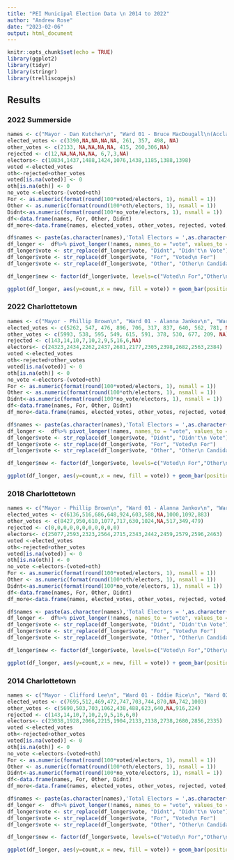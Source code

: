 ```yaml
---
title: "PEI Municipal Election Data \n 2014 to 2022"
author: "Andrew Rose"
date: "2023-02-06"
output: html_document
---
```


```r
knitr::opts_chunk$set(echo = TRUE)
library(ggplot2)
library(tidyr)
library(stringr)
library(trelliscopejs)
```

## Results {.tabset}


### 2022 Summerside

```r
names <- c("Mayor - Dan Kutcher\n", "Ward 01 - Bruce MacDougall\n(Acclaimed)\n", "Ward 02 - Justin Doiron\n(Acclaimed)\n", "Ward 03 - Barb Ramsay\n(Acclaimed)\n", "Ward 04 - Cory Snow\n(Acclaimed)\n", "Ward 05 - Barb Gallant\n", "Ward 06 - Norma McColeman\n", "Ward 07 - Rick Morrison\n", "Ward 08 - Carrie Adams\n(Acclaimed)\n")
elected_votes <- c(3390,NA,NA,NA,NA, 261, 357, 498, NA)
other_votes <- c(2133, NA,NA,NA,NA, 415, 260,306,NA)
rejected <- c(12,NA,NA,NA,NA, 6,7,3,NA)
electors<- c(10834,1437,1488,1424,1076,1438,1185,1388,1398)
voted <-elected_votes
oth<-rejected+other_votes
voted[is.na(voted)] <- 0
oth[is.na(oth)] <- 0
no_vote <-electors-(voted+oth)
For <- as.numeric(format(round(100*voted/electors, 1), nsmall = 1))
Other <- as.numeric(format(round(100*oth/electors, 1), nsmall = 1))
Didnt<-as.numeric(format(round(100*no_vote/electors, 1), nsmall = 1))
df<-data.frame(names, For, Other, Didnt)
df_more<-data.frame(names, elected_votes, other_votes, rejected, voted, For, no_vote, Other,oth, Didnt, electors)

df$names <- paste(as.character(names),'Total Electors = ',as.character(electors), sep=" ")
df_longer <-  df%>% pivot_longer(!names, names_to = "vote", values_to = "count")
df_longer$vote <- str_replace(df_longer$vote, "Didnt", "Didn't\n Vote")
df_longer$vote <- str_replace(df_longer$vote, "For", "Voted\n For")
df_longer$vote <- str_replace(df_longer$vote, "Other", "Other\n Candidates")

df_longer$new <- factor(df_longer$vote, levels=c("Voted\n For","Other\n Candidates","Didn't\n Vote"), labels=c("Voted\n For","Other\n Candidates","Didn't\n Vote")) 

ggplot(df_longer, aes(y=count,x = new, fill = vote)) + geom_bar(position="dodge", stat="identity")+labs(title = "2022 Summerside Municipal Election Results",x = "Vote Given", y = "Percentage of Votes Cast") + geom_text(aes(label = count, y = count+5), size = 3)+ scale_fill_manual(values=c("#F8766D", "#609DFF", "#00BA39")) +theme(legend.position="none")+ facet_wrap(~names, nrow=3)
```

### 2022 Charlottetown

```r
names <- c("Mayor - Phillip Brown\n", "Ward 01 - Alanna Jankov\n", "Ward 02 - Justin Muttart\n", "Ward 03 - Norman Beck\n", "Ward 04 - Mitchell Tweel\n", "Ward 05 - Kevin Ramsay\n", "Ward 06 - Bob Doiron\n", "Ward 07 - John McAleer\n", "Ward 08 - Trevor MacKinnon\n", "Ward 09 - Julie McCabe\n", "Ward 10 - Terry Bernard\n(Acclaimed)\n")
elected_votes <- c(5262, 547, 476, 896, 706, 317, 837, 640, 562, 781, NA)
other_votes <- c(5993, 538, 595, 549, 615, 591, 378, 530, 677, 209, NA)
rejected <- c(143,14,10,7,10,2,9,5,16,6,NA)
electors<- c(24323,2434,2262,2437,2681,2177,2305,2398,2682,2563,2384)
voted <-elected_votes
oth<-rejected+other_votes
voted[is.na(voted)] <- 0
oth[is.na(oth)] <- 0
no_vote <-electors-(voted+oth)
For <- as.numeric(format(round(100*voted/electors, 1), nsmall = 1))
Other <- as.numeric(format(round(100*oth/electors, 1), nsmall = 1))
Didnt<-as.numeric(format(round(100*no_vote/electors, 1), nsmall = 1))
df<-data.frame(names, For, Other, Didnt)
df_more<-data.frame(names, elected_votes, other_votes, rejected, voted, For, no_vote, Other,oth, Didnt, electors)

df$names <- paste(as.character(names),'Total Electors = ',as.character(electors), sep=" ")
df_longer <-  df%>% pivot_longer(!names, names_to = "vote", values_to = "count")
df_longer$vote <- str_replace(df_longer$vote, "Didnt", "Didn't\n Vote")
df_longer$vote <- str_replace(df_longer$vote, "For", "Voted\n For")
df_longer$vote <- str_replace(df_longer$vote, "Other", "Other\n Candidates")

df_longer$new <- factor(df_longer$vote, levels=c("Voted\n For","Other\n Candidates","Didn't\n Vote"), labels=c("Voted\n For","Other\n Candidates","Didn't\n Vote")) 

ggplot(df_longer, aes(y=count,x = new, fill = vote)) + geom_bar(position="dodge", stat="identity")+labs(title = "2022 Charlottetown Municipal Election Results", x = "Vote Given", y = "Percentage of Votes Cast") + geom_text(aes(label = count, y = count+5), size = 3)+ scale_fill_manual(values=c("#F8766D", "#609DFF", "#00BA39")) +theme(legend.position="none")+ facet_wrap(~names, nrow=3)
```



### 2018 Charlottetown

```r
names <- c("Mayor - Phillip Brown\n", "Ward 01 - Alanna Jankov\n", "Ward 02 - Terry MacLeod\n", "Ward 03 - Mike Duffy\n", "Ward 04 - Mitchell Tweel\n", "Ward 05 - Kevin Ramsay\n", "Ward 06 - Bob Doiron\n", "Ward 07 - Greg Rivard\n(Acclaimed)\n", "Ward 08 - Jason Coady\n", "Ward 09 - Julie McCabe\n", "Ward 10 - Terry Bernard\n")
elected_votes <- c(6136,516,686,648,924,603,588,NA,1000,1092,883)
other_votes <- c(8427,950,610,1077,717,630,1024,NA,517,349,479)
rejected <- c(0,0,0,0,0,0,0,0,0,0,0)
electors<- c(25077,2593,2323,2564,2715,2343,2442,2459,2579,2596,2463)
voted <-elected_votes
oth<-rejected+other_votes
voted[is.na(voted)] <- 0
oth[is.na(oth)] <- 0
no_vote <-electors-(voted+oth)
For <- as.numeric(format(round(100*voted/electors, 1), nsmall = 1))
Other <- as.numeric(format(round(100*oth/electors, 1), nsmall = 1))
Didnt<-as.numeric(format(round(100*no_vote/electors, 1), nsmall = 1))
df<-data.frame(names, For, Other, Didnt)
df_more<-data.frame(names, elected_votes, other_votes, rejected, voted, For, no_vote, Other,oth, Didnt, electors)

df$names <- paste(as.character(names),'Total Electors = ',as.character(electors), sep=" ")
df_longer <-  df%>% pivot_longer(!names, names_to = "vote", values_to = "count")
df_longer$vote <- str_replace(df_longer$vote, "Didnt", "Didn't\n Vote")
df_longer$vote <- str_replace(df_longer$vote, "For", "Voted\n For")
df_longer$vote <- str_replace(df_longer$vote, "Other", "Other\n Candidates")

df_longer$new <- factor(df_longer$vote, levels=c("Voted\n For","Other\n Candidates","Didn't\n Vote"), labels=c("Voted\n For","Other\n Candidates","Didn't\n Vote")) 

ggplot(df_longer, aes(y=count,x = new, fill = vote)) + geom_bar(position="dodge", stat="identity")+labs(title = "2018 Charlottetown Municipal Election Results", x = "Vote Given", y = "Percentage of Votes Cast") + geom_text(aes(label = count, y = count+5), size = 3)+ scale_fill_manual(values=c("#F8766D", "#609DFF", "#00BA39")) +theme(legend.position="none")+ facet_wrap(~names, nrow=3)
```

### 2014 Charlottetown

```r
names <- c("Mayor - Clifford Lee\n", "Ward 01 - Eddie Rice\n", "Ward 02 - Terry MacLeod\n", "Ward 03 - Mike Duffy\n", "Ward 04 - Mitchell Tweel\n", "Ward 05 - Kevin Ramsay\n", "Ward 06 - Bob Doiron\n", "Ward 07 - Greg Rivard\n", "Ward 08 - Jason Coady\n(Acclaimed)\n", "Ward 09 - Melissa Hilton\n", "Ward 10 - Terry Bernard\n")
elected_votes <- c(7695,512,469,472,747,703,744,870,NA,742,1003)
other_votes <- c(5690,503,703,1062,438,488,623,640,NA,916,224)
rejected <- c(143,14,10,7,10,2,9,5,16,6,0)
electors<- c(23038,1928,2066,2215,1904,2133,2138,2738,2680,2856,2335)
voted <-elected_votes
oth<-rejected+other_votes
voted[is.na(voted)] <- 0
oth[is.na(oth)] <- 0
no_vote <-electors-(voted+oth)
For <- as.numeric(format(round(100*voted/electors, 1), nsmall = 1))
Other <- as.numeric(format(round(100*oth/electors, 1), nsmall = 1))
Didnt<-as.numeric(format(round(100*no_vote/electors, 1), nsmall = 1))
df<-data.frame(names, For, Other, Didnt)
df_more<-data.frame(names, elected_votes, other_votes, rejected, voted, For, no_vote, Other,oth, Didnt, electors)

df$names <- paste(as.character(names),'Total Electors = ',as.character(electors), sep=" ")
df_longer <-  df%>% pivot_longer(!names, names_to = "vote", values_to = "count")
df_longer$vote <- str_replace(df_longer$vote, "Didnt", "Didn't\n Vote")
df_longer$vote <- str_replace(df_longer$vote, "For", "Voted\n For")
df_longer$vote <- str_replace(df_longer$vote, "Other", "Other\n Candidates")

df_longer$new <- factor(df_longer$vote, levels=c("Voted\n For","Other\n Candidates","Didn't\n Vote"), labels=c("Voted\n For","Other\n Candidates","Didn't\n Vote")) 

ggplot(df_longer, aes(y=count,x = new, fill = vote)) + geom_bar(position="dodge", stat="identity")+labs(title = "2014 Charlottetown Municipal Election Results", x = "Vote Given", y = "Percentage of Votes Cast") + geom_text(aes(label = count, y = count+5), size = 3)+ scale_fill_manual(values=c("#F8766D", "#609DFF", "#00BA39")) +theme(legend.position="none")+ facet_wrap(~names, nrow=3)
```